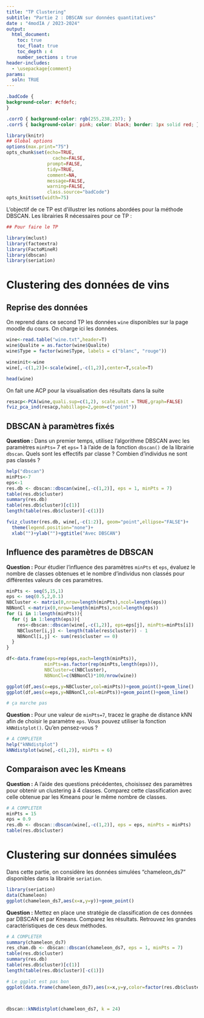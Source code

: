 ```yaml
---
title: "TP Clustering"
subtitle: "Partie 2 : DBSCAN sur données quantitatives"
date : "4modIA / 2023-2024"
output:
  html_document:
    toc: true
    toc_float: true
    toc_depth : 4
    number_sections : true
header-includes:
  - \usepackage{comment}
params:
  soln: TRUE   
---
```


```css
.badCode {
background-color: #cfdefc; 
}

.corrO { background-color: rgb(255,238,237); }
.corrS { background-color: pink; color: black; border: 1px solid red; }
```

```r
library(knitr)
## Global options
options(max.print="75")
opts_chunk$set(echo=TRUE,
	             cache=FALSE,
               prompt=FALSE,
               tidy=TRUE,
               comment=NA,
               message=FALSE,
               warning=FALSE,
               class.source="badCode")
opts_knit$set(width=75)
```

L'objectif de ce TP est d'illustrer les notions abordées pour la méthode DBSCAN. Les librairies R nécessaires pour ce TP : 

```r
## Pour faire le TP

library(mclust)
library(factoextra)
library(FactoMineR)
library(dbscan)
library(seriation)
```


# Clustering des données de vins 

## Reprise des données 

On reprend dans ce second TP les données `wine` disponibles sur la page moodle du cours. On charge ici les données.  

```r
wine<-read.table("wine.txt",header=T)
wine$Qualite = as.factor(wine$Qualite)
wine$Type = factor(wine$Type, labels = c("blanc", "rouge"))

wineinit<-wine
wine[,-c(1,2)]<-scale(wine[,-c(1,2)],center=T,scale=T)

head(wine)
```

On fait une ACP pour la visualisation des résultats dans la suite

```r
resacp<-PCA(wine,quali.sup=c(1,2), scale.unit = TRUE,graph=FALSE)
fviz_pca_ind(resacp,habillage=2,geom=c("point"))
```

## DBSCAN à paramètres fixés

**Question :** Dans un premier temps, utilisez l'algorithme DBSCAN avec les paramètres `minPts=` 7 et `eps=` 1 à l'aide de la fonction `dbscan()` de la librairie `dbscan`. Quels sont les effectifs par classe ? Combien d'individus ne sont pas classés ?

```r
help("dbscan")
minPts<-7
eps<-1
res.db <- dbscan::dbscan(wine[,-c(1,2)], eps = 1, minPts = 7)
table(res.db$cluster)
summary(res.db)
table(res.db$cluster)[c(1)]
length(table(res.db$cluster)[-c(1)])
```

```r
fviz_cluster(res.db, wine[,-c(1:2)], geom="point",ellipse="FALSE")+
  theme(legend.position="none")+
  xlab("")+ylab("")+ggtitle("Avec DBSCAN")
```




## Influence des paramètres de DBSCAN

**Question :** Pour étudier l'influence des paramètres `minPts` et `eps`, évaluez le nombre de classes obtenues et le nombre d'individus non classés pour différentes valeurs de ces paramètres.  

```r
minPts <- seq(5,15,1)
eps <- seq(0.5,2,0.1)
NBCluster <- matrix(0,nrow=length(minPts),ncol=length(eps))
NBNonCl <-matrix(0,nrow=length(minPts),ncol=length(eps))
for (i in 1:length(minPts)){
  for (j in 1:length(eps)){
    res<-dbscan::dbscan(wine[,-c(1,2)], eps=eps[j], minPts=minPts[i])
    NBCluster[i,j] <- length(table(res$cluster)) - 1
    NBNonCl[i,j] <- sum(res$cluster == 0)
  }
}

df<-data.frame(eps=rep(eps,each=length(minPts)),
              minPts=as.factor(rep(minPts,length(eps))),
              NBCluster=c(NBCluster),
              NBNonCl=c(NBNonCl)*100/nrow(wine))

ggplot(df,aes(x=eps,y=NBCluster,col=minPts))+geom_point()+geom_line()
ggplot(df,aes(x=eps,y=NBNonCl,col=minPts))+geom_point()+geom_line()

# ça marche pas
```




**Question :** Pour une valeur de `minPts=7`, tracez le graphe de distance kNN afin de choisir le paramètre `eps`. Vous pouvez utiliser la fonction `kNNdistplot()`. Qu'en pensez-vous ?

```r
# A COMPLETER
help("kNNdistplot")
kNNdistplot(wine[,-c(1,2)], minPts = 6)
```



## Comparaison avec les Kmeans

**Question :** A l'aide des questions précédentes, choisissez des paramètres pour obtenir un clustering à 4 classes. Comparez cette classification avec celle obtenue par les Kmeans pour le même nombre de classes.  

```r
# A COMPLETER
minPts = 15
eps = 0.9
res.db <- dbscan::dbscan(wine[,-c(1,2)], eps = eps, minPts = minPts)
table(res.db$cluster)
```



# Clustering sur données simulées

Dans cette partie, on considère les données simulées "chameleon_ds7" disponibles dans la librairie `seriation`. 

```r
library(seriation)
data(Chameleon)
ggplot(chameleon_ds7,aes(x=x,y=y))+geom_point()
```


**Question :** Mettez en place une stratégie de classification de ces données par DBSCAN et par Kmeans. Comparez les résultats. Retrouvez les grandes caractéristiques de ces deux méthodes. 

```r
# A COMPLETER
summary(chameleon_ds7)
res_cham.db <- dbscan::dbscan(chameleon_ds7, eps = 1, minPts = 7)
table(res.db$cluster)
summary(res.db)
table(res.db$cluster)[c(1)]
length(table(res.db$cluster)[-c(1)])

# Le ggplot est pas bon
ggplot(data.frame(chameleon_ds7),aes(x=x,y=y,color=factor(res.db$cluster)))+geom_point()



dbscan::kNNdistplot(chameleon_ds7, k = 24)
```

